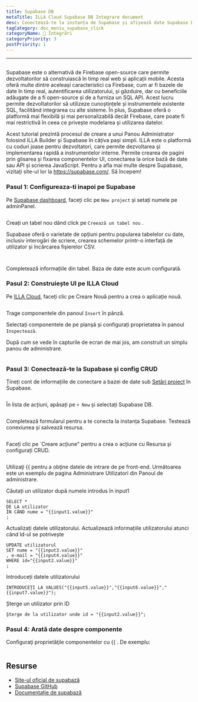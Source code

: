 ```yaml
---
title: Supabase DB
metaTitle: ILLA Cloud Supabase DB Integrare document
desc: Conectează-te la instanța de Supabase și afișează date Supabase DB pe componente
tagCategory: doc_meniu_supabase_click
categoryName: 🔨 Integrări
categoryPriority: 3
postPriority: 1
---
```


* * *

## <h2 hidden>Supabase DB</h2>

Supabase este o alternativă de Firebase open-source care permite dezvoltatorilor să construiască în timp real web și aplicații mobile. Acesta oferă multe dintre aceleași caracteristici ca Firebase, cum ar fi bazele de date în timp real, autentificarea utilizatorului, și găzduire, dar cu beneficiile adăugate de a fi open-source și de a furniza un SQL API. Acest lucru permite dezvoltatorilor să utilizeze cunoștințele și instrumentele existente SQL, facilitând integrarea cu alte sisteme. În plus, Supabase oferă o platformă mai flexibilă și mai personalizabilă decât Firebase, care poate fi mai restrictivă în ceea ce privește modelarea și utilizarea datelor.

Acest tutorial prezintă procesul de creare a unui Panou Administrator folosind ILLA Builder și Supabase în câțiva pași simpli. ILLA este o platformă cu coduri joase pentru dezvoltatori, care permite dezvoltarea și implementarea rapidă a instrumentelor interne. Permite crearea de pagini prin glisarea și fixarea componentelor UI, conectarea la orice bază de date sau API și scrierea JavaScript. Pentru a afla mai multe despre Supabase, vizitați site-ul lor la <https://supabase.com/>. Să începem!

### Pasul 1: Configureaza-ti inapoi pe Supabase

Pe [Supabase dashboard](https://app.supabase.com/projects), faceți clic pe `New project` și setați numele pe adminPanel.

<img
  src='https://cdn.illacloud.com/official-website/img/docs/assemble/supabase1.png'
  alt=""
/>

Creați un tabel nou dând click pe `Creează un tabel nou` .

Supabase oferă o varietate de opțiuni pentru popularea tabelelor cu date, inclusiv interogări de scriere, crearea schemelor printr-o interfață de utilizator și încărcarea fișierelor CSV.

<img
  src='https://cdn.illacloud.com/official-website/img/docs/assemble/supabase2.png'
  alt=""
/>

<img
  src='https://cdn.illacloud.com/official-website/img/docs/assemble/supabase3.png'
  alt=""
/>

Completează informațiile din tabel. Baza de date este acum configurată.

### Pasul 2: Construiește UI pe ILLA Cloud

Pe [ILLA Cloud](https://cloud.illacloud.com), faceți clic pe Creare Nouă pentru a crea o aplicație nouă.

<img
  src='https://cdn.illacloud.com/official-website/img/docs/assemble/supabase4.png'
  alt=""
/>

Trage componentele din panoul `Insert` în pânză.

Selectați componentele de pe planșă și configurați proprietatea în panoul `Inspectează`.

După cum se vede în capturile de ecran de mai jos, am construit un simplu panou de administrare.

<img
  src='https://cdn.illacloud.com/official-website/img/docs/assemble/supabase5.png'
  alt=""
/>

### Pasul 3: Conectează-te la Supabase și config CRUD

Țineți cont de informațiile de conectare a bazei de date sub [Setări proiect](https://app.supabase.com/project/hdcfnsxpwwgboqomdrhp/settings/database) în Supabase.

<img
  src='https://cdn.illacloud.com/official-website/img/docs/assemble/supabase6.png'
  alt=""
/>

În lista de acțiuni, apăsați pe `+ New` și selectați Supabase DB.

<img
  src='https://cdn.illacloud.com/official-website/img/docs/assemble/supabase7.png'
  alt=""
/>

Completează formularul pentru a te conecta la instanța Supabase. Testează conexiunea și salvează resursa.

<img
  src='https://cdn.illacloud.com/official-website/img/docs/assemble/supabase8.png'
  alt=""
/>

Faceți clic pe \`Creare acțiune" pentru a crea o acțiune cu Resursa și configurați CRUD.

<img
  src='https://cdn.illacloud.com/official-website/img/docs/assemble/supabase9.png'
  alt=""
/>

Utilizaţi {{ pentru a obţine datele de intrare de pe front-end. Următoarea este un exemplu de pagina Administrare Utilizatori din Panoul de administrare.

Căutați un utilizator după numele introdus în input1

```
SELECT *
DE LA utilizator
ÎN CÂND nume = "{{input1.value}}"
;
```

Actualizați datele utilizatorului. Actualizează informațiile utilizatorului atunci când Id-ul se potrivește

```
UPDATE utilizatorul
SET nume = "{{input3.value}}"
, e-mail = "{{input4.value}}"
WHERE id="{{input2.value}}"
;
```

Introduceți datele utilizatorului

```
INTRODUCEŢI LA VALUES("{{input5.value}}","{{input6.value}}","{{input7.value}}");
```

Șterge un utilizator prin ID

```
Şterge de la utilizator unde id = "{{input2.value}}";
```

### Pasul 4: Arată date despre componente

Configuraţi proprietăţile componentelor cu {{ . De exemplu:

<img
  src='https://cdn.illacloud.com/official-website/img/docs/assemble/supabase10.png'
  alt=""
/>

## Resurse

-   [Site-ul oficial de supabază](https://supabase.com/)
-   [Supabase GitHub](https://github.com/supabase/supabase)
-   [Documentație de supabază](https://supabase.com/docs)

